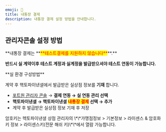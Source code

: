 ```yaml
---
emoji: 🚩
title: 내통장 결제
description: 내통장 결제 설정 방법을 안내합니다.
---
```




## 관리자콘솔 설정 방법

<Tabs>
<Tab title="테스트 결제">
**내통장 결제는 **<mark style="color:red;">**테스트결제를 지원하지 않습니다**</mark>**.**

**반드시 실 계약이후 테스트 계정과 실계정을 발급받으셔야 테스트 연동이 가능합니다.**

</Tab>

<Tab title="실 결제">
**실 환경 구성방법**

계약 후 핵토파이낸셜에서 발급받은 실상점 정보를 **기재** 합니다.

- [포트원 관리자 콘솔](https://admin.portone.io/) → **결제 연동 → 실 연동 관리 선택**
- **핵토파이낸셜 → 핵토파이낸셜 **<mark style="color:red;">**내통장 결제**</mark>** 선택 → 추가**
- 계약 후 발급받은 실상점 정보 기재 후 저장

<Hint style="info">
암호키는 헥토파이낸셜 상점 관리자의 \*\*가맹점정보 > 기본정보 > 라이센스 & 암호화키 정보 > 라이센스키(전문 해쉬 키)\*\*에서 열람 가능합니다.

</Hint>

<Figure src="/gitbook-assets/ko/image (37).png" caption="암호키 확인 방법" />

<Figure
  src="/gitbook-assets/ko/image (11) (1) (1).png"
  caption="포트원 관리자 콘솔 → 결제 연동 → 실 연동 관리 선택"
/>

<Figure
  src="/gitbook-assets/ko/image (84).png"
  caption="핵토파이낸셜 → 핵토파이낸셜 내통장 결제 선택 → 추가"
/>

<Figure src="/gitbook-assets/ko/image (38) (1).png" />

</Tab>
</Tabs>
